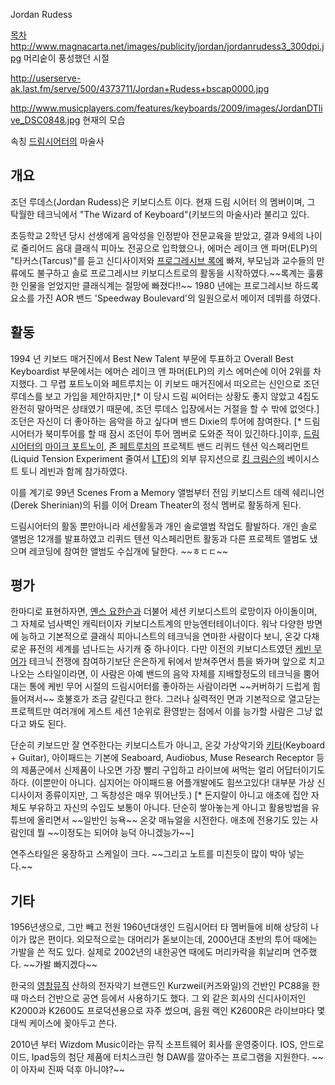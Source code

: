 Jordan Rudess

[[목차]]
http://www.magnacarta.net/images/publicity/jordan/jordanrudess3_300dpi.jpg
머리숱이 풍성했던 시절

http://userserve-ak.last.fm/serve/500/4373711/Jordan+Rudess+bscap0000.jpg

http://www.musicplayers.com/features/keyboards/2009/images/JordanDTlive_DSC0848.jpg
현재의 모습

속칭 [[드림시어터]]의 마술사

== 개요 ==
조던 루데스(Jordan Rudess)은 키보디스트 이다. 현재 드림 시어터 의 멤버이며, 그 탁월한 테크닉에서 "The Wizard of Keyboard"(키보드의 마술사)라 불리고 있다.

초등학교 2학년 당시 선생에게 음악성을 인정받아 전문교육을 받았고, 결과 9세의 나이로 줄리어드 음대 클래식 피아노 전공으로 입학했으나, 에머슨 레이크 앤 파머(ELP)의 "타커스(Tarcus)"를 듣고 신디사이저와 [[프로그레시브 록]]에 빠져, 부모님과 교수들의 만류에도 불구하고 솔로 프로그레시브 키보디스트로의 활동을 시작하였다.~~록계는 훌륭한 인물을 얻었지만 클래식계는 절망에 빠졌다!!~~ 1980 년에는 프로그레시브 하드록 요소를 가진 AOR 밴드 'Speedway Boulevard'의 일원으로서 메이저 데뷔를 하였다.

== 활동 ==
1994 년 키보드 매거진에서 Best New Talent 부문에 투표하고 Overall Best Keyboardist 부문에서는 에머슨 레이크 앤 파머(ELP)의 키스 에머슨에 이어 2위를 차지했다. 그 무렵 포트노이와 페트루치는 이 키보드 매거진에서 떠오르는 신인으로 조던 루데스를 보고 가입을 제안하지만,[* 이 당시 드림 씨어터는 상황도 좋지 않았고 4집도 완전히 말아먹은 상태였기 때문에, 조던 루데스 입장에서는 거절을 할 수 밖에 없엇다.] 조던은 자신이 더 좋아하는 음악을 하고 싶다며 밴드 Dixie의 투어에 참여한다. [* 드림시어터가 북미투어를 할 때 잠시 조던이 투어 멤버로 도와준 적이 있긴하다.]이후, [[드림 시어터]]의 [[마이크 포트노이]], [[존 페트루치]]의 프로젝트 밴드 리퀴드 텐션 익스페리먼트(Liquid Tension Experiment 줄여서 [[LTE]])의 외부 뮤지션으로 [[킹 크림슨]]의 베이시스트 토니 레빈과 함께 참가하였다.

이를 계기로 99년 Scenes From a Memory 앨범부터 전임 키보디스트 데렉 쉐리니언(Derek Sherinian)의 뒤를 이어 Dream Theater의 정식 멤버로 활동하게 된다.

드림시어터의 활동 뿐만아니라 세션활동과 개인 솔로앨범 작업도 활발하다. 개인 솔로 앨범은 12개를 발표하였고 리퀴드 텐션 익스페리먼트 활동과 다른 프로젝트 앨범도 냈으며 레코딩에 참여한 앨범도 수십개에 달한다. ~~ㅎㄷㄷ~~


== 평가 ==
한마디로 표현하자면, [[옌스 요한슨]]과 더불어 세션 키보디스트의 로망이자 아이돌이며, 그 자체로 넘사벽인 캐릭터이자 키보디스트계의 만능엔터테이너이다. 워낙 다양한 방면에 능하고 기본적으로 클래식 피아니스트의 테크닉을 연마한 사람이다 보니, 온갖 다채로운 퓨전의 세계를 넘나드는 사기캐 중 하나이다. 다만 이전의 키보디스트였던 [[케빈 무어]]가 테크닉 전쟁에 참여하기보단 은은하게 뒤에서 받쳐주면서 틈을 봐가며 앞으로 치고 나오는 스타일이라면, 이 사람은 아예 밴드의 음악 자체를 지배할정도의 테크닉을 뿜어대는 통에 케빈 무어 시절의 드림시어터를 좋아하는 사람이라면 ~~커버하기 드럽게 힘들어져서~~ 호불호가 조금 갈린다고 한다. 그러나 실력적인 면과 기본적으로 열고닫는 프로젝트만 여러개에 게스트 세션 1순위로 환영받는 점에서 이를 능가할 사람은 그냥 없다고 봐도 된다.

단순히 키보드만 잘 연주한다는 키보디스트가 아니고, 온갖 가상악기와 [[키타]](Keyboard + Guitar), 아이패드는 기본에 Seaboard, Audiobus, Muse Research Receptor 등의 제품군에서 신제품이 나오면 가장 빨리 구입하고 라이브에 써먹는 얼리 어답터이기도 하다. (이뿐만이 아니다. 심지어는 아이패드용 어플개발에도 힘쓰고있다! 대부분 가상 신디사이저 종류이지만, 그 독창성은 매우 뛰어난듯.) [* 돈지랄이 아니고 애초에 집안 자체도 부유하고 자신의 수입도 보통이 아니다. 단순히 쌓아놓는게 아니고 활용방법을 유튜브에 올리면서 ~~일반인 능욕~~ 온갖 매뉴얼을 시전한다. 애초에 전용기도 있는 사람인데 뭘 ~~이정도는 되어야 능덕 아니겠능가~~] 

연주스타일은 웅장하고 스케일이 크다. ~~그리고 노트를 미친듯이 많이 박아 넣는다.~~

== 기타 == 
1956년생으로, 그만 빼고 전원 1960년대생인 드림시어터 타 멤버들에 비해 상당히 나이가 많은 편이다. 외모적으로는 대머리가 돋보이는데, 2000년대 초반의 투어 때에는 가발을 쓴 적도 있다. 실제로 2002년의 내한공연 때에도 머리카락을 휘날리며 연주했다. ~~가발 빠지겠다~~

한국의 [[영창뮤직]] 산하의 전자악기 브랜드인 Kurzweil(커즈와일)의 건반인 PC88을 한때 마스터 건반으로 공연 등에서 사용하기도 했다. 그 외 같은 회사의 신디사이저인 K2000과 K2600도 프로덕션용으로 자주 썼으며, 음원 랙인 K2600R은 라이브마다 몇대씩 케이스에 꽂아두고 쓴다.

2010년 부터 Wizdom Music이라는 뮤직 소프트웨어 회사를 운영중이다. IOS, 안드로이드, Ipad등의 첨단 제품에 터치스크린 형 DAW를 깔아주는 프로그램을 지원한다. ~~이 아자씨 진짜 덕후 아니야?~~
